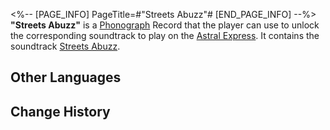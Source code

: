 <%-- [PAGE_INFO]
PageTitle=#"Streets Abuzz"#
[END_PAGE_INFO] --%>
{{Item Infobox
|id          = 210114
|image       = Item Streets Abuzz.png{{subst:void|<!--$UPLOAD:<<SpriteOutput/ItemFigures/210001.png>-<Item Streets Abuzz.png>-<Item Icons>>-->}}
|type        = Disk
|invCategory = Valuables
|rarity      = 3
|effect      = 
|description = A record that can be played on the Express' phonograph. It might be a chance acquisition or a gift from someone else. All sorts of memories surge up when the music plays &mdash; the smiles, encounters, touches, and the excitement of battle. Maybe that is why people still collect records even as society rapidly advances.<br />The current record contains the track, "Streets Abuzz."
}}
{{Description|''Only by igniting the dancing bonfire can these people not be forgotten by this frigid planet.''}}
'''"Streets Abuzz"''' is a [[Phonograph]] Record that the player can use to unlock the corresponding soundtrack to play on the [[Astral Express]]. It contains the soundtrack [[Streets Abuzz]].

==Other Languages==
{{Other Languages
|en   = "Streets Abuzz"
|zhs  = 《喧哗》
|zht  = 〈喧嘩〉
|ja   = 『喧噪』
|ko   = ≪시끌벅적≫
|es   = Calles bulliciosas
|fr   = «&nbsp;Streets Abuzz&nbsp;»
|ru   = Streets Abuzz
|th   = "Streets Abuzz"
|vi   = "Huyên Náo"
|de   = „Getöse“
|id   = "Streets Abuzz"
|pt   = "Streets Abuzz"
}}

==Change History==
{{Change History|1.0}}